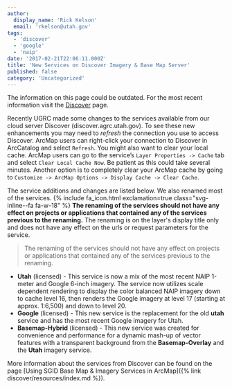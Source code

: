 ```yaml
---
author:
  display_name: 'Rick Kelson'
  email: 'rkelson@utah.gov'
tags:
  - 'discover'
  - 'google'
  - 'naip'
date: '2017-02-21T22:06:11.000Z'
title: 'New Services on Discover Imagery & Base Map Server'
published: false
category: 'Uncategorized'
---
```


<div class="grid pop">
  <p class="text-center">The information on this page could be outdated. For the most recent information visit the <a href="{% link discover/index.html %}">Discover</a> page.</p>
</div>

Recently UGRC made some changes to the services available from our cloud server Discover (discover.agrc.utah.gov).
To see these new enhancements you may need to _refresh_ the connection you use to access Discover. ArcMap users can
right-click your connection to Discover in ArcCatalog and select `Refresh`. You might also want to clear your local cache.
ArcMap users can go to the service’s `Layer Properties -> Cache` tab and select `Clear Local Cache Now`. Be patient
as this could take several minutes. Another option is to completely clear your ArcMap cache by going
to `Customize -> ArcMap Options -> Display Cache -> Clear Cache`.

The service additions and changes are listed below. We also renamed most of the services. {% include fa_icon.html exclamation=true class="svg-inline--fa fa-w-18" %} **The renaming of the services should not have any effect on projects or applications that contained any of the services previous to the renaming.** The renaming is on the layer's display title only and does not have any effect on the urls or request parameters for the service.

> The renaming of the services should not have any effect on projects or applications that contained any of the services previous to the renaming.

- **Utah** (licensed) - This service is now a mix of the most recent NAIP 1-meter and Google 6-inch imagery. The service
  now utilizes scale dependent rendering to display the color balanced NAIP imagery down to cache level 16,
  then renders the Google imagery at level 17 (starting at approx. 1:6,500) and down to level 20.
- **Google** (licensed) - This new service is the replacement for the old **utah** service and has the
  most recent Google imagery for Utah.
- **Basemap-Hybrid** (licensed) - This new service was created for convenience and performance for a dynamic mash-up of vector features with a transparent background from the **Basemap-Overlay** and the **Utah** imagery service.

More information about the services from Discover can be found on the page [Using SGID Base Map & Imagery Services in ArcMap]({% link discover/resources/index.md %}).

<Contacts subject={frontmatter.title} contactKey="discover" />
